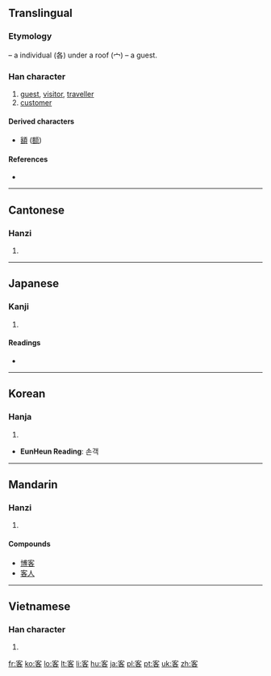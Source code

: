 ==Translingual==
===Etymology===
{{Han compound|宀|t1=roof|各|t2=individual|ls=ic}} – a individual (各) under a roof (宀) – a guest.

===Han character===
{{Han char|rn=40|rad=宀|as=06|sn=9|four=3060<sub>4</sub>|canj=十竹水口 (JHER)|ids=⿱[[宀]][[各]]}}

# [[guest]], [[visitor]], [[traveller]]
# [[customer]]

====Derived characters====
* [[額]] ([[额]])

====References====
* {{Han ref|kx=0284.120|dkj=07128|dj=0561.160|hdz=20927.130|uh=5BA2|ud=23458|bh=ABC8|bd=43976}}

----

==Cantonese==

===Hanzi===
{{yue-hanzi|jyut=|y=[[haak3]]}}

# {{defn|Cantonese|sort=宀06}}

----

==Japanese==

===Kanji===
{{ja-kanji|grade=3|rs=宀06}}

# {{defn|Japanese|sort=宀06}}

====Readings====
* {{ja-readings|on=[[きゃく]] (kyaku), [[かく]] (kaku)|kun=[[まろうど]] (maroudo)}}

----

==Korean==

===Hanja===
{{ko-hanja|hangeul=객|rv=gaek|mr=kaek}}

# {{defn|Korean|sort=宀06}}

* '''EunHeun Reading''': 손객

----

==Mandarin==

===Hanzi===
{{cmn-hanzi|pin=[[kè]] ([[ke4]])|wg=[[k'o]]<sup>4</sup>}}

# {{defn|Mandarin|sort=宀06}}

====Compounds====
* [[博客]]
* [[客人]]

----

==Vietnamese==

===Han character===
{{vi-hantu|[[khách]]|rs=宀06}}

# {{defn|Vietnamese|sort=宀06}}

[[fr:客]]
[[ko:客]]
[[lo:客]]
[[lt:客]]
[[li:客]]
[[hu:客]]
[[ja:客]]
[[pl:客]]
[[pt:客]]
[[uk:客]]
[[zh:客]]